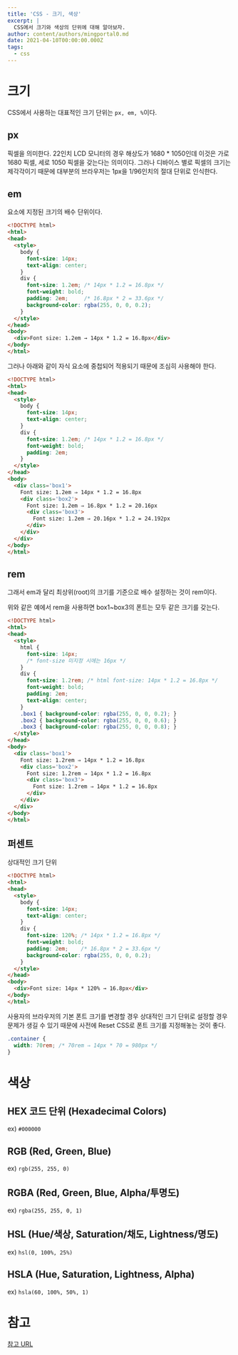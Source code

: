 ```yaml
---
title: 'CSS - 크기, 색상'
excerpt: |
  CSS에서 크기와 색상의 단위에 대해 알아보자.
author: content/authors/mingportal0.md
date: 2021-04-10T00:00:00.000Z
tags:
  - css
---
```


# 크기

CSS에서 사용하는 대표적인 크기 단위는 `px, em, %`이다.

## px

픽셀을 의미한다. 22인치 LCD 모니터의 경우 해상도가 1680 \* 1050인데 이것은 가로 1680 픽셀, 세로 1050 픽셀을 갖는다는 의미이다. 그러나 디바이스 별로 픽셀의 크기는 제각각이기 때문에 대부분의 브라우저는 1px을 1/96인치의 절대 단위로 인식한다.

## em

요소에 지정된 크기의 배수 단위이다.

```html
<!DOCTYPE html>
<html>
<head>
  <style>
    body {
      font-size: 14px;
      text-align: center;
    }
    div {
      font-size: 1.2em; /* 14px * 1.2 = 16.8px */
      font-weight: bold;
      padding: 2em;     /* 16.8px * 2 = 33.6px */
      background-color: rgba(255, 0, 0, 0.2);
    }
  </style>
</head>
<body>
  <div>Font size: 1.2em → 14px * 1.2 = 16.8px</div>
</body>
</html>
```

그러나 아래와 같이 자식 요소에 중첩되어 적용되기 때문에 조심히 사용해야 한다.

```html
<!DOCTYPE html>
<html>
<head>
  <style>
    body {
      font-size: 14px;
      text-align: center;
    }
    div {
      font-size: 1.2em; /* 14px * 1.2 = 16.8px */
      font-weight: bold;
      padding: 2em;
    }
  </style>
</head>
<body>
  <div class='box1'>
    Font size: 1.2em ⇒ 14px * 1.2 = 16.8px
    <div class='box2'>
      Font size: 1.2em ⇒ 16.8px * 1.2 = 20.16px
      <div class='box3'>
        Font size: 1.2em ⇒ 20.16px * 1.2 = 24.192px
      </div>
    </div>
  </div>
</body>
</html>
```

## rem

그래서 em과 달리 최상위(root)의 크기를 기준으로 배수 설정하는 것이 rem이다.

위와 같은 예에서 rem을 사용하면 box1~box3의 폰트는 모두 같은 크기를 갖는다.

```html
<!DOCTYPE html>
<html>
<head>
  <style>
    html {
      font-size: 14px;
      /* font-size 미지정 시에는 16px */
    }
    div {
      font-size: 1.2rem; /* html font-size: 14px * 1.2 = 16.8px */
      font-weight: bold;
      padding: 2em;
      text-align: center;
    }
    .box1 { background-color: rgba(255, 0, 0, 0.2); }
    .box2 { background-color: rgba(255, 0, 0, 0.6); }
    .box3 { background-color: rgba(255, 0, 0, 0.8); }
  </style>
</head>
<body>
  <div class='box1'>
    Font size: 1.2rem ⇒ 14px * 1.2 = 16.8px
    <div class='box2'>
      Font size: 1.2rem ⇒ 14px * 1.2 = 16.8px
      <div class='box3'>
        Font size: 1.2rem ⇒ 14px * 1.2 = 16.8px
      </div>
    </div>
  </div>
</body>
</html>
```

## 퍼센트

상대적인 크기 단위

```html
<!DOCTYPE html>
<html>
<head>
  <style>
    body {
      font-size: 14px;
      text-align: center;
    }
    div {
      font-size: 120%; /* 14px * 1.2 = 16.8px */
      font-weight: bold;
      padding: 2em;    /* 16.8px * 2 = 33.6px */
      background-color: rgba(255, 0, 0, 0.2);
    }
  </style>
</head>
<body>
  <div>Font size: 14px * 120% → 16.8px</div>
</body>
</html>
```

사용자의 브라우저의 기본 폰트 크기를 변경할 경우 상대적인 크기 단위로 설정할 경우 문제가 생길 수 있기 때문에 사전에 Reset CSS로 폰트 크기를 지정해놓는 것이 좋다.

```css
.container {
  width: 70rem; /* 70rem ⇒ 14px * 70 = 980px */
}
```

# 색상

## HEX 코드 단위 (Hexadecimal Colors)

ex) `#000000`

## RGB (Red, Green, Blue)

ex) `rgb(255, 255, 0)`

## RGBA (Red, Green, Blue, Alpha/투명도)

ex) `rgba(255, 255, 0, 1)`

## HSL (Hue/색상, Saturation/채도, Lightness/명도)

ex) `hsl(0, 100%, 25%)`

## HSLA (Hue, Saturation, Lightness, Alpha)

ex) `hsla(60, 100%, 50%, 1)`

# 참고

[참고 URL](https://poiemaweb.com/css3-units)

